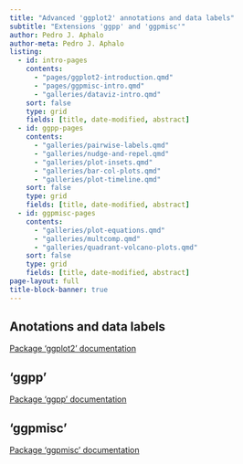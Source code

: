 ```yaml
---
title: "Advanced 'ggplot2' annotations and data labels"
subtitle: "Extensions 'ggpp' and 'ggpmisc'"
author: Pedro J. Aphalo
author-meta: Pedro J. Aphalo
listing:
  - id: intro-pages
    contents:
      - "pages/ggplot2-introduction.qmd"
      - "pages/ggpmisc-intro.qmd"
      - "galleries/dataviz-intro.qmd"
    sort: false
    type: grid
    fields: [title, date-modified, abstract]
  - id: ggpp-pages
    contents:
      - "galleries/pairwise-labels.qmd"
      - "galleries/nudge-and-repel.qmd"
      - "galleries/plot-insets.qmd"
      - "galleries/bar-col-plots.qmd"
      - "galleries/plot-timeline.qmd"
    sort: false
    type: grid
    fields: [title, date-modified, abstract]
  - id: ggpmisc-pages
    contents:
      - "galleries/plot-equations.qmd"
      - "galleries/multcomp.qmd"
      - "galleries/quadrant-volcano-plots.qmd"
    sort: false
    type: grid
    fields: [title, date-modified, abstract]
page-layout: full
title-block-banner: true
---
```


## Anotations and data labels

[Package 'ggplot2' documentation](https://ggplot2.tidyverse.org/)

::: {#intro-pages}
:::

## 'ggpp'

[Package 'ggpp' documentation](https://docs.r4photobiology.info/ggpp/)

::: {#ggpp-pages}
:::

## 'ggpmisc'

[Package 'ggpmisc' documentation](https://docs.r4photobiology.info/ggpmisc/)

::: {#ggpmisc-pages}
:::

